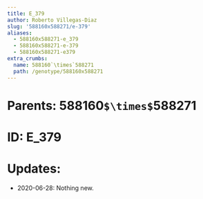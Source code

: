 ```yaml
---
title: E_379
author: Roberto Villegas-Diaz
slug: '588160x588271/e-379'
aliases:
  - 588160x588271-e_379
  - 588160x588271-e-379
  - 588160x588271-e379
extra_crumbs:
  name: 588160`\times`588271
  path: /genotype/588160x588271
---
```


# **Parents**: 588160`$\times$`588271
# **ID**: E_379
# **Updates**: 
 - 2020-06-28: Nothing new.
